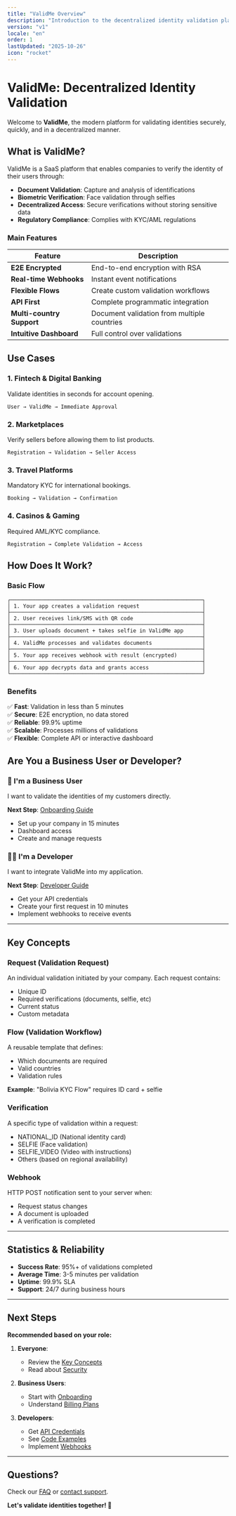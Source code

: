 ```yaml
---
title: "ValidMe Overview"
description: "Introduction to the decentralized identity validation platform"
version: "v1"
locale: "en"
order: 1
lastUpdated: "2025-10-26"
icon: "rocket"
---
```


# ValidMe: Decentralized Identity Validation

Welcome to **ValidMe**, the modern platform for validating identities securely, quickly, and in a decentralized manner.

## What is ValidMe?

ValidMe is a SaaS platform that enables companies to verify the identity of their users through:

- **Document Validation**: Capture and analysis of identifications
- **Biometric Verification**: Face validation through selfies
- **Decentralized Access**: Secure verifications without storing sensitive data
- **Regulatory Compliance**: Complies with KYC/AML regulations

### Main Features

| Feature | Description |
|---|---|
| **E2E Encrypted** | End-to-end encryption with RSA |
| **Real-time Webhooks** | Instant event notifications |
| **Flexible Flows** | Create custom validation workflows |
| **API First** | Complete programmatic integration |
| **Multi-country Support** | Document validation from multiple countries |
| **Intuitive Dashboard** | Full control over validations |

## Use Cases

### 1. **Fintech & Digital Banking**
Validate identities in seconds for account opening.

```
User → ValidMe → Immediate Approval
```

### 2. **Marketplaces**
Verify sellers before allowing them to list products.

```
Registration → Validation → Seller Access
```

### 3. **Travel Platforms**
Mandatory KYC for international bookings.

```
Booking → Validation → Confirmation
```

### 4. **Casinos & Gaming**
Required AML/KYC compliance.

```
Registration → Complete Validation → Access
```

## How Does It Work?

### Basic Flow

```
┌─────────────────────────────────────────────────────────────┐
│ 1. Your app creates a validation request                    │
├─────────────────────────────────────────────────────────────┤
│ 2. User receives link/SMS with QR code                      │
├─────────────────────────────────────────────────────────────┤
│ 3. User uploads document + takes selfie in ValidMe app      │
├─────────────────────────────────────────────────────────────┤
│ 4. ValidMe processes and validates documents                │
├─────────────────────────────────────────────────────────────┤
│ 5. Your app receives webhook with result (encrypted)        │
├─────────────────────────────────────────────────────────────┤
│ 6. Your app decrypts data and grants access                 │
└─────────────────────────────────────────────────────────────┘
```

### Benefits

✅ **Fast**: Validation in less than 5 minutes  
✅ **Secure**: E2E encryption, no data stored  
✅ **Reliable**: 99.9% uptime  
✅ **Scalable**: Processes millions of validations  
✅ **Flexible**: Complete API or interactive dashboard  

## Are You a Business User or Developer?

### 👥 I'm a Business User

I want to validate the identities of my customers directly.

**Next Step**: [Onboarding Guide](/en/docs/v1/user-guide/onboarding)
- Set up your company in 15 minutes
- Dashboard access
- Create and manage requests

### 👨‍💻 I'm a Developer

I want to integrate ValidMe into my application.

**Next Step**: [Developer Guide](/en/docs/v1/developer-guide/getting-started)
- Get your API credentials
- Create your first request in 10 minutes
- Implement webhooks to receive events

---

## Key Concepts

### Request (Validation Request)
An individual validation initiated by your company. Each request contains:
- Unique ID
- Required verifications (documents, selfie, etc)
- Current status
- Custom metadata

### Flow (Validation Workflow)
A reusable template that defines:
- Which documents are required
- Valid countries
- Validation rules

**Example**: "Bolivia KYC Flow" requires ID card + selfie

### Verification
A specific type of validation within a request:
- NATIONAL_ID (National identity card)
- SELFIE (Face validation)
- SELFIE_VIDEO (Video with instructions)
- Others (based on regional availability)

### Webhook
HTTP POST notification sent to your server when:
- Request status changes
- A document is uploaded
- A verification is completed

---

## Statistics & Reliability

- **Success Rate**: 95%+ of validations completed
- **Average Time**: 3-5 minutes per validation
- **Uptime**: 99.9% SLA
- **Support**: 24/7 during business hours

---

## Next Steps

**Recommended based on your role:**

1. **Everyone**: 
   - Review the [Key Concepts](#key-concepts)
   - Read about [Security](/en/docs/v1/developer-guide/security/encryption)

2. **Business Users**:
   - Start with [Onboarding](/en/docs/v1/user-guide/onboarding)
   - Understand [Billing Plans](/en/docs/v1/user-guide/billing)

3. **Developers**:
   - Get [API Credentials](/en/docs/v1/developer-guide/getting-started)
   - See [Code Examples](/en/docs/v1/developer-guide/examples/javascript)
   - Implement [Webhooks](/en/docs/v1/developer-guide/webhooks)

---

## Questions?

Check our [FAQ](/en/docs/v1/support/faq) or [contact support](/en/docs/v1/support/contact).

**Let's validate identities together! 🚀**